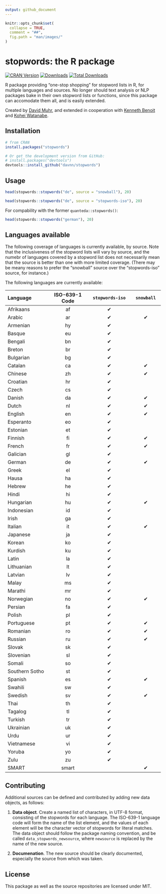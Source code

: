 ```yaml
---
output: github_document
---
```



```r
knitr::opts_chunk$set(
  collapse = TRUE,
  comment = "##",
  fig.path = "man/images/"
)
```

# stopwords: the R package

[![CRAN Version](https://www.r-pkg.org/badges/version/stopwords)](https://CRAN.R-project.org/package=stopwords)
[![Downloads](https://cranlogs.r-pkg.org/badges/stopwords)](https://CRAN.R-project.org/package=stopwords)
[![Total Downloads](https://cranlogs.r-pkg.org/badges/grand-total/stopwords?color=orange)](https://CRAN.R-project.org/package=stopwords)

R package providing "one-stop shopping" for stopword lists in R, for multiple languages and sources.  No longer should text analysis or NLP packages bake in their own stopword lists or functions, since this package can accomodate them all, and is easily extended.

Created by [David Muhr](https://github.com/davnn), and extended in cooperation with [Kenneth Benoit](https://github.com/kbenoit) and [Kohei Watanabe](https://github.com/koheiw).

## Installation

```r
# from CRAN
install.packages("stopwords")

# Or get the development version from GitHub:
# install.packages("devtools")
devtools::install_github("davnn/stopwords")
```

## Usage

```r
head(stopwords::stopwords("de", source = "snowball"), 20)

head(stopwords::stopwords("de", source = "stopwords-iso"), 20)
```

For compability with the former `quanteda::stopwords()`:
```r
head(stopwords::stopwords("german"), 20)
```

## Languages available

The following coverage of languages is currently available, by source.  Note that the inclusiveness of the stopword lists will vary by source, and the numebr of languages covered by a stopword list does not necessarily mean that the source is better than one with more limited coverage.  (There may be meany reasons to prefer the "snowball" source over the "stopwords-iso" source, for instance.)

The following languages are currently available:

|	Language	      |	ISO-639-1 Code | `stopwords-iso` | `snowball`	|
|:----------------|:--------------:|:---------------:|:----------:| 								
|	 Afrikaans	|	af	|	✔	|		|
|	 Arabic	|	ar	|	✔	|	✔	|
|	 Armenian	|	hy	|	✔	|		|
|	 Basque	|	eu	|	✔	|		|
|	 Bengali	|	bn	|	✔	|		|
|	 Breton	|	br	|	✔	|		|
|	 Bulgarian	|	bg	|	✔	|		|
|	 Catalan	|	ca	|	✔	|	✔	|
|	 Chinese	|	zh	|	✔	|	✔	|
|	 Croatian	|	hr	|	✔	|		|
|	 Czech	|	cs	|	✔	|		|
|	 Danish	|	da	|	✔	|	✔	|
|	 Dutch	|	nl	|	✔	|	✔	|
|	 English	|	en	|	✔	|	✔	|
|	 Esperanto	|	eo	|	✔	|		|
|	 Estonian	|	et	|	✔	|		|
|	 Finnish	|	fi	|	✔	|	✔	|
|	 French	|	fr	|	✔	|	✔	|
|	 Galician	|	gl	|	✔	|		|
|	 German	|	de	|	✔	|	✔	|
|	 Greek	|	el	|	✔	|		|
|	 Hausa	|	ha	|	✔	|		|
|	 Hebrew	|	he	|	✔	|		|
|	 Hindi	|	hi	|	✔	|		|
|	 Hungarian	|	hu	|	✔	|	✔	|
|	 Indonesian	|	id	|	✔	|		|
|	 Irish	|	ga	|	✔	|		|
|	 Italian	|	it	|	✔	|	✔	|
|	 Japanese	|	ja	|	✔	|		|
|	 Korean	|	ko	|	✔	|		|
|	 Kurdish	|	ku	|	✔	|		|
|	 Latin	|	la	|	✔	|		|
|	 Lithuanian	|	lt	|	✔	|		|
|	 Latvian	|	lv	|	✔	|		|
|	 Malay	|	ms	|	✔	|		|
|	 Marathi	|	mr	|	✔	|		|
|	 Norwegian	|	no	|	✔	|	✔	|
|	 Persian	|	fa	|	✔	|		|
|	 Polish	|	pl	|	✔	|		|
|	 Portuguese	|	pt	|	✔	|	✔	|
|	 Romanian	|	ro	|	✔	|	✔	|
|	 Russian	|	ru	|	✔	|	✔	|
|	 Slovak	|	sk	|	✔	|		|
|	 Slovenian	|	sl	|	✔	|		|
|	 Somali	|	so	|	✔	|		|
|	 Southern Sotho	|	st	|	✔	|		|
|	 Spanish	|	es	|	✔	|	✔	|
|	 Swahili	|	sw	|	✔	|		|
|	 Swedish	|	sv	|	✔	|	✔	|
|	 Thai	|	th	|	✔	|		|
|	 Tagalog	|	tl	|	✔	|		|
|	 Turkish	|	tr	|	✔	|		|
|	 Ukrainian	|	uk	|	✔	|		|
|	 Urdu	|	ur	|	✔	|		|
|	 Vietnamese	|	vi	|	✔	|		|
|	 Yoruba	|	yo	|	✔	|		|
|	 Zulu	|	zu	|	✔	|		|
|	SMART	|	smart	|		|	✔	|

## Contributing

Additional sources can be defined and contributed by adding new data objects, as follows:

1. **Data object**.  Create a named list of characters, in UTF-8 format, consisting of the stopwords for each language.  The ISO-639-1 language code will form the name of the list element, and the values of each element will be the character vector of stopwords for literal matches.  The data object should follow the package naming convention, and be called `data_stopwords_newsource`, where `newsource` is replaced by the name of the new source.

2. **Documenation**.  The new source should be clearly documented, especially the source from which was taken.


## License

This package as well as the source repositories are licensed under MIT.
